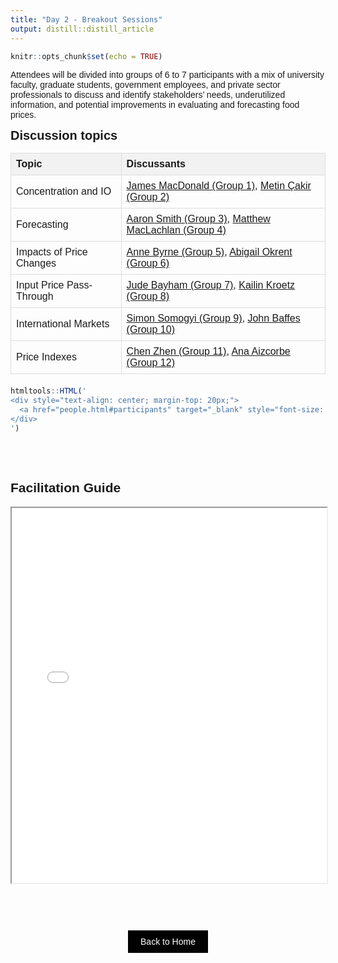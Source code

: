 ```yaml
---
title: "Day 2 - Breakout Sessions"
output: distill::distill_article
---
```


```r
knitr::opts_chunk$set(echo = TRUE)
```

Attendees will be divided into groups of 6 to 7 participants with a mix of university faculty, graduate students, government employees, and private sector professionals to discuss and identify stakeholders’ needs, underutilized information, and potential improvements in evaluating and forecasting food prices. 

<!--
<span style="font-size: 20px; font-weight: bold;">**Discussion topics**</span>

| Topic  | Discussants |
|------------------------------------------|----------------------------------------------------------------------------------------|
| Concentration and IO                     | [James MacDonald](macdonald.html) (Group 1), [Metin Çakir](cakir.html) (Group 2)                      |
| Forecasting                              | [Aaron Smith](smith.html) (Group 3), [Matthew MacLachlan](maclachlan.html) (Group 4)                  |
| Impacts of Price Changes                 | [Anne Byrne](byrne.html) (Group 5), [Abigail Okrent](okrent.html) (Group 6)                        |
| Input Price Pass-Through                 | [Jude Bayham](bayham.html) (Group 7), [Kailin Kroetz](kroetz.html) (Group 8)                       |
| International Markets                    | [Simon Somogyi](somogyi.html) (Group 9), [John Baffes](baffes.html) (Group 10)                        |
| Price Indexes                            | [Chen Zhen](zhen.html) (Group 11), [Ana Aizcorbe](aizcorbe.html) (Group 12)                           |
-->

<span style="font-size: 20px; font-weight: bold;">**Discussion topics**</span>

<style>
  @import url('https://fonts.googleapis.com/css2?family=Public+Sans&display=swap');

  body {
    font-family: 'Public Sans', sans-serif;
  }
  
  .discussion-table {
    width: 100%;
    border-collapse: collapse;
    margin-bottom: 20px;
  }
  .discussion-table th, .discussion-table td {
    border: 1px solid #ddd;
    padding: 8px;
    text-align: left;
  }
  .discussion-table th {
    background-color: #f2f2f2;
  }
</style>

<table class="discussion-table">
  <thead>
    <tr>
      <th>Topic</th>
      <th>Discussants</th>
    </tr>
  </thead>
  <tbody>
    <tr>
      <td>Concentration and IO</td>
      <td><a href="speakers/macdonald.html" target="_blank">James MacDonald (Group 1)</a>, <a href="speakers/cakir.html" target="_blank">Metin Çakir (Group 2)</a></td>
    </tr>
    <tr>
      <td>Forecasting</td>
      <td><a href="speakers/smith.html" target="_blank">Aaron Smith (Group 3)</a>, <a href="speakers/maclachlan.html" target="_blank">Matthew MacLachlan (Group 4)</a></td>
    </tr>
    <tr>
      <td>Impacts of Price Changes</td>
      <td><a href="speakers/byrne.html" target="_blank">Anne Byrne (Group 5)</a>, <a href="speakers/okrent.html" target="_blank">Abigail Okrent (Group 6)</a></td>
    </tr>
    <tr>
      <td>Input Price Pass-Through</td>
      <td><a href="speakers/bayham.html" target="_blank">Jude Bayham (Group 7)</a>, <a href="speakers/kroetz.html" target="_blank">Kailin Kroetz (Group 8)</a></td>
    </tr>
    <tr>
      <td>International Markets</td>
      <td><a href="speakers/somogyi.html" target="_blank">Simon Somogyi (Group 9)</a>, <a href="speakers/baffes.html" target="_blank">John Baffes (Group 10)</a></td>
    </tr>
    <tr>
      <td>Price Indexes</td>
      <td><a href="speakers/zhen.html" target="_blank">Chen Zhen (Group 11)</a>, <a href="speakers/aizcorbe.html" target="_blank">Ana Aizcorbe (Group 12)</a></td>
    </tr>
  </tbody>
</table>
</div>


```r
htmltools::HTML('
<div style="text-align: center; margin-top: 20px;">
  <a href="people.html#participants" target="_blank" style="font-size: 18px; color: blue; text-decoration: underline;">Find Your Discussion Group Here</a>
</div>
')
```

<br>
<br>

<body>
    <h2>Facilitation Guide</h2>
    <iframe src="Facilitator guide_07-16-2024.pdf" width="100%" height="600px">
       Please download the PDF to view it: <a href="Facilitator guide_07-16-2024.pdf">Download PDF</a>.
    </iframe>
</body>

<!-- ################## -->

<div style="padding-bottom: 60px;"></div>

<!--===================================-->
<div style="text-align: center;">
  <a href="index.html" class="btn" style="background-color: black; color: white; padding: 10px 20px; text-align: center; text-decoration: none; display: inline-block;">Back to Home</a>
</div>






<!--

## Reflection Questions 

<span style="font-size: 20px; font-weight: bold;">**Time: 12 minutes**</span> <br>
<span style="font-size: 20px; font-weight: bold;">**Led by: Alessandro Bonanno**</span>

Each note taker, please summarize themes from your group's discussion.  

1. What features of the dashboard did you find particularly useful or surprising? (*Group 1 starts*)
2. What limitations or problems did you encounter while navigating the dashboard? (*Group 2 starts*)
3. What features would you add to the dashboard? (*Group 3 starts*)

## Final Question

<span style="font-size: 20px; font-weight: bold;">**Time: 8 minutes**</span> <br>
<span style="font-size: 20px; font-weight: bold;">**Led by: Lauren Chenarides**</span>

For the remainder of our time, we invite all participants to share their answers to the following question. Please use the "Raise Hand" feature in Zoom or write your comment in the chat.

4. Would you use this tool in your own research? Why or why not? (*Open discussion*)

-->

<!--===================================-->
<!--

<div style="text-align: center;">
  <a href="close.html" class="btn" style="background-color: black; color: white; padding: 10px 20px; text-align: center; text-decoration: none; display: inline-block;">Go to Concluding Remarks</a>
</div>


-->